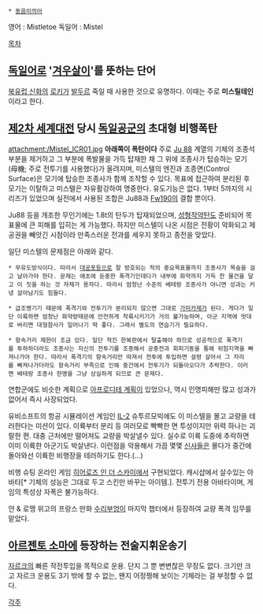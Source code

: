  * [[동음이의어]]

영어 : Mistletoe
독일어 : Mistel

[[목차]]
== [[독일어]]로 '[[겨우살이]]'를 뜻하는 단어 ==
[[북유럽 신화]]의 [[로키]]가 [[발두르]] 죽일 때 사용한 것으로 유명하다. 이때는 주로 '''미스틸테인'''이라고 한다.

== [[제2차 세계대전]] 당시 [[독일]]공군의 초대형 비행폭탄 ==
attachment:/Mistel_ICR01.jpg
'''아래쪽이 폭탄이다'''
주로 [[Ju 88]] 계열의 기체의 조종석 부분을 제거하고 그 부분에 폭발물을 가득 탑재한 채 그 위에 조종사가 탑승하는 모기(母機; 주로 전투기를 사용했다)가 올려지며, 미스텔의 엔진과 조종면(Control Surface)은 모기에 탑승한 조종사가 함께 조작할 수 있다. 목표에 접근하여 분리된 후 모기는 이탈하고 미스텔은 자유활강하여 명중한다. 유도기능은 없다. 1부터 5까지의 시리즈가 있었으며 실전에서 사용된 조합은 Ju88과 [[Fw190]]의 결합 뿐이다.

Ju88 등을 개조한 무인기에는 1.8t의 탄두가 탑재되었으며, [[성형작약]]탄도 준비되어 목표물에 큰 피해를 입히는 게 가능했다. 하지만 미스텔이 나온 시점은 전황이 악화되고 제공권을 빼앗긴 시점이라 만족스러운 전과를 세우지 못하고 종전을 맞았다.

일단 미스텔의 문제점은 아래와 같다.

 * 무유도방식이다. 따라서 [[대공포]]등으로 잘 방호되는 적의 중요목표물까지 조종사가 목숨을 걸고 날아가야 한다. 문제는 애초에 둔중한 폭격기인데다가 내부에 화약까지 가득 찬 물건을 달고 이 짓을 하는 것 자체가 용자다. 따라서 엄청난 수준의 베테랑 조종사가 아니면 성과는 커녕 살아남기도 힘들다.

 * 급조병기기 때문에 폭격기와 전투기가 분리되지 않으면 그대로 [[가미카제]]가 된다. 게다가 일단 이륙하면 엄청난 화약량때문에 안전하게 착륙시키기가 거의 불가능하며, 아군 지역에 멋대로 버리면 대형참사가 일어나기 딱 좋다. 그래서 별도의 연습기가 필요하다.

 * 항속거리 제한이 조금 있다. 일단 적진 한복판에서 탈출해야 하므로 성공적으로 폭격기를 투하하더라도 조종사는 자신의 전투기를 조종해서 공중전과 회피기동을 통해 위험지역을 빠져나가야 한다. 따라서 폭격기의 항속거리만 따져서 전투에 투입하면 설령 살아서 그 자리를 빠져나가더라도 항속거리 부족으로 인해 중간에서 전투기가 되돌아오다가 추락한다. 이러면 베테랑 조종사 한명을 그냥 상실하게 되므로 큰 문제다.

연합군에도 비슷한 계획으로 [[아프로디테 계획]]이 있었으나, 역시 인명피해만 많고 성과가 없어서 즉시 사장되었다.

유비소프트의 항공 시뮬레이션 게임인 [[IL-2]] 슈투르모빅에도 이 미스텔을 몰고 교량을 테러한다는 미션이 있다. 이륙부터 분리 등 여러모로 빡빡한 면 투성이지만 위력 하나는 괴랄한 편. 대충 근처에만 떨어져도 교량을 박살낼수 있다. 실수로 이륙 도중에 추락하면 이미 이륙한 아군기도 박살낸다. 이런점을 악용해서 가끔 몇몇 [[신사]]들은 몰다가 중간에 돌아와선 이륙한 비행장을 테러하기도 한다.(...)

비행 슈팅 온라인 게임 [[히어로즈 인 더 스카이]]에서 구현되었다. 캐시샵에서 살수있는 아바타[* 기체의 성능은 그대로 두고 스킨만 바꾸는 아이템.]. 전투기 전용 아바타이며, 게임의 특성상 자폭은 불가능하다.

얀 & 로맹 위고의 프랑스 만화 [[수리부엉이]] 마지막 챕터에서 등장하여 교량 폭격 임무를 맡았다.

== [[아르젠토 소마]]에 등장하는 전술지휘운송기 ==
[[자르크]]의 빠른 작전투입을 목적으로 운용. 단지 그 뿐 변변찮은 무장도 없다. 크기만 크고 자르크 운용도 3기 밖에 할 수 없는, 왠지 어정쩡해 보이는 기체라는 걸 부정할 수 없다.

[[각주]]

